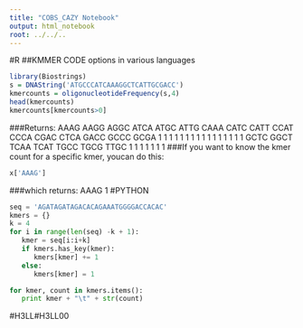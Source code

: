```yaml
---
title: "COBS_CAZY Notebook"
output: html_notebook
root: ../../..
---
```

#R
##KMMER CODE options in various languages
```r
library(Biostrings)
s = DNAString('ATGCCCATCAAAGGCTCATTGCGACC')
kmercounts = oligonucleotideFrequency(s,4)
head(kmercounts)
kmercounts[kmercounts>0]
```
###Returns:
AAAG AAGG AGGC ATCA ATGC ATTG CAAA CATC CATT CCAT CCCA CGAC CTCA GACC GCCC GCGA 
   1    1    1    1    1    1    1    1    1    1    1    1    1    1    1    1 
GCTC GGCT TCAA TCAT TGCC TGCG TTGC 
   1    1    1    1    1    1    1
###If you want to know the kmer count for a specific kmer, youcan do this:
```r
x['AAAG']
```
###which returns:
AAAG
   1
#PYTHON
```python
seq = 'AGATAGATAGACACAGAAATGGGGACCACAC'
kmers = {}
k = 4
for i in range(len(seq) -k + 1):
   kmer = seq[i:i+k]
   if kmers.has_key(kmer):
      kmers[kmer] += 1
   else:
      kmers[kmer] = 1

for kmer, count in kmers.items():
   print kmer + "\t" + str(count)
```
#H3LL#H3LL00
